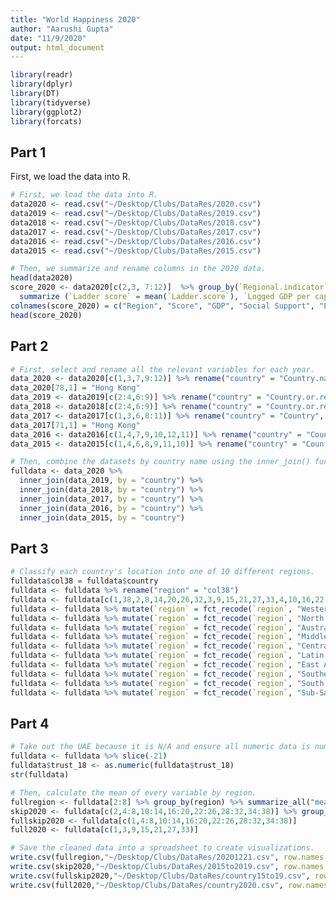 ```yaml
---
title: "World Happiness 2020"
author: "Aarushi Gupta"
date: "11/9/2020"
output: html_document
---
```


```r
library(readr)
library(dplyr)
library(DT)
library(tidyverse)
library(ggplot2)
library(forcats)
```

## Part 1

First, we load the data into R.

```r
# First, we load the data into R. 
data2020 <- read.csv("~/Desktop/Clubs/DataRes/2020.csv")
data2019 <- read.csv("~/Desktop/Clubs/DataRes/2019.csv")
data2018 <- read.csv("~/Desktop/Clubs/DataRes/2018.csv")
data2017 <- read.csv("~/Desktop/Clubs/DataRes/2017.csv")
data2016 <- read.csv("~/Desktop/Clubs/DataRes/2016.csv")
data2015 <- read.csv("~/Desktop/Clubs/DataRes/2015.csv")

# Then, we summarize and rename columns in the 2020 data. 
head(data2020)
score_2020 <- data2020[c(2,3, 7:12)]  %>% group_by(`Regional.indicator`) %>% 
  summarize (`Ladder score` = mean(`Ladder.score`), `Logged GDP per capita` = mean(`Logged.GDP.per.capita`), `Social support` = mean(`Social.support`), `Healthy life expectancy` = mean(`Healthy.life.expectancy`), `Freedom to make life choices` = mean(`Freedom.to.make.life.choices`), `Generosity` = mean(`Generosity`), `Perceptions of corruption` = mean(`Perceptions.of.corruption`))
colnames(score_2020) = c("Region", "Score", "GDP", "Social Support", "Life Expectancy", "Freedom", "Generosity", "Corruption")
head(score_2020)
```

## Part 2

```r
# First, select and rename all the relevant variables for each year. 
data_2020 <- data2020[c(1,3,7,9:12)] %>% rename("country" = "Country.name", "score_20" = "Ladder.score", "gdp_20" = "Logged.GDP.per.capita", "health_20" = "Healthy.life.expectancy", "freedom_20" = "Freedom.to.make.life.choices", "generosity_20" = "Generosity", "trust_20" = "Perceptions.of.corruption")
data_2020[78,1] = "Hong Kong"
data_2019 <- data2019[c(2:4,6:9)] %>% rename("country" = "Country.or.region", "score_19" = "Score", "gdp_19" = "GDP.per.capita", "health_19" = "Healthy.life.expectancy", "freedom_19" = "Freedom.to.make.life.choices", "generosity_19" = "Generosity", "trust_19" = "Perceptions.of.corruption")
data_2018 <- data2018[c(2:4,6:9)] %>% rename("country" = "Country.or.region", "score_18" = "Score", "gdp_18" = "GDP.per.capita", "health_18" = "Healthy.life.expectancy", "freedom_18" = "Freedom.to.make.life.choices", "generosity_18" = "Generosity", "trust_18" = "Perceptions.of.corruption")
data_2017 <- data2017[c(1,3,6,8:11)] %>% rename("country" = "Country", "score_17" = "Happiness.Score", "gdp_17" = "Economy..GDP.per.Capita.", "health_17" = "Health..Life.Expectancy.", "freedom_17" = "Freedom", "generosity_17" = "Generosity", "trust_17" = "Trust..Government.Corruption.")
data_2017[71,1] = "Hong Kong"
data_2016 <- data2016[c(1,4,7,9,10,12,11)] %>% rename("country" = "Country", "score_16" = "Happiness.Score", "gdp_16" = "Economy..GDP.per.Capita.", "health_16" = "Health..Life.Expectancy.", "freedom_16" = "Freedom", "generosity_16" = "Generosity", "trust_16" = "Trust..Government.Corruption.")
data_2015 <- data2015[c(1,4,6,8,9,11,10)] %>% rename("country" = "Country", "score_15" = "Happiness.Score", "gdp_15" = "Economy..GDP.per.Capita.", "health_15" = "Health..Life.Expectancy.", "freedom_15" = "Freedom", "generosity_15" = "Generosity", "trust_15" = "Trust..Government.Corruption.")

# Then, combine the datasets by country name using the inner_join() function.
fulldata <- data_2020 %>% 
  inner_join(data_2019, by = "country") %>% 
  inner_join(data_2018, by = "country") %>% 
  inner_join(data_2017, by = "country") %>% 
  inner_join(data_2016, by = "country") %>% 
  inner_join(data_2015, by = "country")
```

## Part 3

```r
# Classify each country's location into one of 10 different regions. 
fulldata$col38 = fulldata$country
fulldata <- fulldata %>% rename("region" = "col38")
fulldata <- fulldata[c(1,38,2,8,14,20,26,32,3,9,15,21,27,33,4,10,16,22,28,34,5,11,17,23,29,35,6,12,18,24,30,36,7,13,19,25,31,37)]
fulldata <- fulldata %>% mutate(`region` = fct_recode(`region`, "Western Europe" = "Finland", "Western Europe" = "Denmark", "Western Europe" = "Switzerland", "Western Europe" = "Iceland", "Western Europe" = "Norway", "Western Europe" = "Netherlands", "Western Europe" = "Sweden", "Western Europe" = "Austria", "Western Europe" = "Luxembourg", "Western Europe" = "Norway", "Western Europe" = "Ireland", "Western Europe" = "Belgium", "Western Europe" = "United Kingdom", "Western Europe" = "Germany", "Western Europe" = "France", "Western Europe" = "Spain", "Western Europe" = "Malta", "Western Europe" = "Italy", "Western Europe" = "North Cyprus", "Western Europe" = "Cyprus", "Western Europe" = "Portugal", "Western Europe" = "Greece"))
fulldata <- fulldata %>% mutate(`region` = fct_recode(`region`, "North America" = "United States", "North America" = "Canada"))
fulldata <- fulldata %>% mutate(`region` = fct_recode(`region`, "Australia & New Zealand" = "Australia", "Australia & New Zealand" = "New Zealand"))
fulldata <- fulldata %>% mutate(`region` = fct_recode(`region`, "Middle East & North Africa" = "Israel", "Middle East & North Africa" = "United Arab Emirates", "Middle East & North Africa" = "Saudi Arabia", "Middle East & North Africa" = "Bahrain", "Middle East & North Africa" = "Kuwait", "Middle East & North Africa" = "Libya", "Middle East & North Africa" = "Turkey", "Middle East & North Africa" = "Jordan", "Middle East & North Africa" = "Morocco", "Middle East & North Africa" = "Algeria", "Middle East & North Africa" = "Iraq", "Middle East & North Africa" = "Lebanon", "Middle East & North Africa" = "Iran", "Middle East & North Africa" = "Palestinian Territories", "Middle East & North Africa" = "Tunisia", "Middle East & North Africa" = "Egypt", "Middle East & North Africa" = "Yemen"))
fulldata <- fulldata %>% mutate(`region` = fct_recode(`region`, "Central & Eastern Europe" = "Czech Republic", "Central & Eastern Europe" = "Slovenia", "Central & Eastern Europe" = "Kosovo", "Central & Eastern Europe" = "Slovakia", "Central & Eastern Europe" = "Lithuania", "Central & Eastern Europe" = "Poland", "Central & Eastern Europe" = "Romania", "Central & Eastern Europe" = "Estonia", "Central & Eastern Europe" = "Hungary", "Central & Eastern Europe" = "Latvia", "Central & Eastern Europe" = "Serbia", "Central & Eastern Europe" = "Bosnia and Herzegovina", "Central & Eastern Europe" = "Montenegro", "Central & Eastern Europe" = "Croatia", "Central & Eastern Europe" = "Macedonia", "Central & Eastern Europe" = "Bulgaria", "Central & Eastern Europe" = "Albania", "Central & Eastern Europe" = "Uzbekistan", "Central & Eastern Europe" = "Kazakhstan", "Central & Eastern Europe" = "Moldova", "Central & Eastern Europe" = "Tajikistan", "Central & Eastern Europe" = "Russia", "Central & Eastern Europe" = "Kyrgyzstan", "Central & Eastern Europe" = "Belarus", "Central & Eastern Europe" = "Azerbaijan", "Central & Eastern Europe" = "Turkmenistan", "Central & Eastern Europe" = "Armenia", "Central & Eastern Europe" = "Georgia", "Central & Eastern Europe" = "Ukraine"))
fulldata <- fulldata %>% mutate(`region` = fct_recode(`region`, "Latin America & Caribbean" = "Costa Rica", "Latin America & Caribbean" = "Mexico", "Latin America & Caribbean" = "Uruguay", "Latin America & Caribbean" = "Guatemala", "Latin America & Caribbean" = "Brazil", "Latin America & Caribbean" = "El Salvador", "Latin America & Caribbean" = "Panama", "Latin America & Caribbean" = "Chile", "Latin America & Caribbean" = "Trinidad and Tobago", "Latin America & Caribbean" = "Colombia", "Latin America & Caribbean" = "Nicaragua", "Latin America & Caribbean" = "Argentina", "Latin America & Caribbean" = "Honduras", "Latin America & Caribbean" = "Ecuador", "Latin America & Caribbean" = "Jamaica", "Latin America & Caribbean" = "Peru", "Latin America & Caribbean" = "Bolivia", "Latin America & Caribbean" = "Paraguay", "Latin America & Caribbean" = "Dominican Republic", "Latin America & Caribbean" = "Venezuela", "Latin America & Caribbean" = "Haiti"))
fulldata <- fulldata %>% mutate(`region` = fct_recode(`region`, "East Asia" = "Taiwan", "East Asia" = "South Korea", "East Asia" = "Japan", "East Asia" = "Hong Kong", "East Asia" = "Mongolia", "East Asia" = "China"))
fulldata <- fulldata %>% mutate(`region` = fct_recode(`region`, "Southeast Asia" = "Singapore", "Southeast Asia" = "Thailand", "Southeast Asia" = "Philippines", "Southeast Asia" = "Malaysia", "Southeast Asia" = "Vietnam", "Southeast Asia" = "Indonesia", "Southeast Asia" = "Laos", "Southeast Asia" = "Cambodia", "Southeast Asia" = "Myanmar"))
fulldata <- fulldata %>% mutate(`region` = fct_recode(`region`, "South Asia" = "Pakistan", "South Asia" = "Bangladesh", "South Asia" = "Nepal", "South Asia" = "Sri Lanka", "South Asia" = "India", "South Asia" = "Afghanistan"))
fulldata <- fulldata %>% mutate(`region` = fct_recode(`region`, "Sub-Saharan Africa" = "Mauritius", "Sub-Saharan Africa" = "Ivory Coast", "Sub-Saharan Africa" = "Benin", "Sub-Saharan Africa" = "Congo (Brazzaville)", "Sub-Saharan Africa" = "Congo (Kinshasa)", "Sub-Saharan Africa" = "Ghana", "Sub-Saharan Africa" = "Cameroon", "Sub-Saharan Africa" = "Senegal", "Sub-Saharan Africa" = "Guinea", "Sub-Saharan Africa" = "Niger", "Sub-Saharan Africa" = "Gabon", "Sub-Saharan Africa" = "South Africa", "Sub-Saharan Africa" = "Burkina Faso", "Sub-Saharan Africa" = "Gambia", "Sub-Saharan Africa" = "Mali", "Sub-Saharan Africa" = "Nigeria", "Sub-Saharan Africa" = "Mozambique", "Sub-Saharan Africa" = "Kenya", "Sub-Saharan Africa" = "Namibia", "Sub-Saharan Africa" = "Liberia", "Sub-Saharan Africa" = "Uganda", "Sub-Saharan Africa" = "Chad", "Sub-Saharan Africa" = "Mauritania", "Sub-Saharan Africa" = "Swaziland", "Sub-Saharan Africa" = "Comoros", "Sub-Saharan Africa" = "Togo", "Sub-Saharan Africa" = "Ehiopia", "Sub-Saharan Africa" = "Madagascar", "Sub-Saharan Africa" = "Sierra Leone", "Sub-Saharan Africa" = "Burundi", "Sub-Saharan Africa" = "Zambia", "Sub-Saharan Africa" = "Lesotho", "Sub-Saharan Africa" = "Malawi", "Sub-Saharan Africa" = "Botswana", "Sub-Saharan Africa" = "Tanzia", "Sub-Saharan Africa" = "Central African Republic", "Sub-Saharan Africa" = "Rwanda", "Sub-Saharan Africa" = "Zimbabwe", "Sub-Saharan Africa" = "South Sudan", "Sub-Saharan Africa" = "Ethiopia", "Sub-Saharan Africa" = "Tanzania"))
```

## Part 4

```r
# Take out the UAE because it is N/A and ensure all numeric data is num
fulldata <- fulldata %>% slice(-21)
fulldata$trust_18 <- as.numeric(fulldata$trust_18)
str(fulldata)

# Then, calculate the mean of every variable by region. 
fullregion <- fulldata[2:8] %>% group_by(region) %>% summarize_all("mean")
skip2020 <- fulldata[c(2,4:8,10:14,16:20,22:26,28:32,34:38)] %>% group_by(region) %>% summarize_all("mean")
fullskip2020 <- fulldata[c(1,4:8,10:14,16:20,22:26,28:32,34:38)] 
full2020 <- fulldata[c(1,3,9,15,21,27,33)]

# Save the cleaned data into a spreadsheet to create visualizations. 
write.csv(fullregion,"~/Desktop/Clubs/DataRes/20201221.csv", row.names = FALSE)
write.csv(skip2020,"~/Desktop/Clubs/DataRes/2015to2019.csv", row.names = FALSE)
write.csv(fullskip2020,"~/Desktop/Clubs/DataRes/country15to19.csv", row.names = FALSE)
write.csv(full2020,"~/Desktop/Clubs/DataRes/country2020.csv", row.names = FALSE)
```
